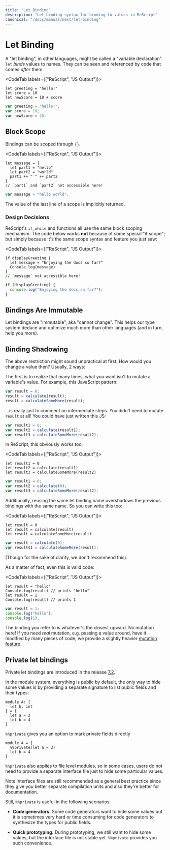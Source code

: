 ```yaml
---
title: "Let Binding"
description: "Let binding syntax for binding to values in ReScript"
canonical: "/docs/manual/next/let-binding"
---
```


# Let Binding

A "let binding", in other languages, might be called a "variable declaration". `let` _binds_ values to names. They can be seen and referenced by code that comes _after_ them.

<CodeTab labels={["ReScript", "JS Output"]}>

```res example
let greeting = "hello!"
let score = 10
let newScore = 10 + score
```
```js
var greeting = "hello!";
var score = 10;
var newScore = 20;
```

</CodeTab>

## Block Scope

Bindings can be scoped through `{}`.

<CodeTab labels={["ReScript", "JS Output"]}>

```res example
let message = {
  let part1 = "hello"
  let part2 = "world"
  part1 ++ " " ++ part2
}
// `part1` and `part2` not accessible here!
```
```js
var message = "hello world";
```

</CodeTab>

The value of the last line of a scope is implicitly returned.

### Design Decisions

ReScript's `if`, `while` and functions all use the same block scoping mechanism. The code below works **not** because of some special "if scope"; but simply because it's the same scope syntax and feature you just saw:

<CodeTab labels={["ReScript", "JS Output"]}>

```res
if displayGreeting {
  let message = "Enjoying the docs so far?"
  Console.log(message)
}
// `message` not accessible here!
```
```js
if (displayGreeting) {
  console.log("Enjoying the docs so far?");
}
```

</CodeTab>

## Bindings Are Immutable

Let bindings are "immutable", aka "cannot change". This helps our type system deduce and optimize much more than other languages (and in turn, help you more).

## Binding Shadowing

The above restriction might sound unpractical at first. How would you change a value then? Usually, 2 ways:

The first is to realize that many times, what you want isn't to mutate a variable's value. For example, this JavaScript pattern:

```js
var result = 0;
result = calculate(result);
result = calculateSomeMore(result);
```

...is really just to comment on intermediate steps. You didn't need to mutate `result` at all! You could have just written this JS:

```js
var result1 = 0;
var result2 = calculate(result1);
var result3 = calculateSomeMore(result2);
```

In ReScript, this obviously works too:

<CodeTab labels={["ReScript", "JS Output"]}>

```res
let result1 = 0
let result2 = calculate(result1)
let result3 = calculateSomeMore(result2)
```
```js
var result1 = 0;
var result2 = calculate(0);
var result3 = calculateSomeMore(result2);
```

</CodeTab>

Additionally, reusing the same let binding name overshadows the previous bindings with the same name. So you can write this too:

<CodeTab labels={["ReScript", "JS Output"]}>

```res
let result = 0
let result = calculate(result)
let result = calculateSomeMore(result)
```
```js
var result = calculate(0);
var result$1 = calculateSomeMore(result);
```

</CodeTab>

(Though for the sake of clarity, we don't recommend this).

As a matter of fact, even this is valid code:

<CodeTab labels={["ReScript", "JS Output"]}>

```res example
let result = "hello"
Console.log(result) // prints "hello"
let result = 1
Console.log(result) // prints 1
```
```js
var result = 1;
console.log("hello");
console.log(1);
```

</CodeTab>

The binding you refer to is whatever's the closest upward. No mutation here!
If you need _real_ mutation, e.g. passing a value around, have it modified by many pieces of code, we provide a slightly heavier [mutation feature](mutation.md).

## Private let bindings

Private let bindings are introduced in the release [7.2](https://rescript-lang.org/blog/bucklescript-release-7-2).

In the module system, everything is public by default,
the only way to hide some values is by providing a separate signature to
list public fields and their types:

```res
module A: {
  let b: int
} = {
  let a = 3
  let b = 4
}
```
`%%private` gives you an option to mark private fields directly

```res
module A = {
  %%private(let a = 3)
  let b = 4
}
```

`%%private` also applies to file level modules, so in some cases,
users do not need to provide a separate interface file just to hide some particular values.

Note interface files are still recommended as a general best practice since they give you better
separate compilation units and also they're better for documentation.

Still, `%%private` is useful in the following scenarios:

- **Code generators.** Some code generators want to hide some values but it is sometimes very hard or time consuming for code generators to synthesize the types for public fields.

- **Quick prototyping.** During prototyping, we still want to hide some values, but the interface file is not stable yet. `%%private` provides you such convenience.

